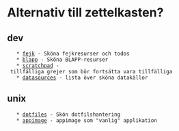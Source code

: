 = Alternativ till zettelkasten? =


== dev ==
    * [[fejk]] - Sköna fejkresurser och todos
    * [[blapp]] - Sköna BLAPP-resurser
    * [[scratchpad]] - tillfälliga grejer som bör fortsätta vara tillfälliga
    * [[datasources]] - lista över sköna datakällor


== unix ==
    * [[dotfiles]] - Skön dotfilshantering
    * [[appimage]] - appimage som "vanlig" applikation
